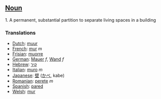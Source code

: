 ==[[Noun]]==

1.  A permanent, substantial partition to separate living spaces in a building

===Translations===

*[[Dutch]]: [[muur]]
*[[French]]: [[mur]] ''m''
*[[Frisian]]: [[muorre]]
*[[German]]: [[Mauer]] ''f'', [[Wand]] ''f''
*[[Hebrew]]: [[קיר]]
*[[Italian]]: [[muro]] ''m''
*[[Japanese]]: [[壁]] ([[かべ]], kabe)
*[[Romanian]]: [[perete]] ''m''
*[[Spanish]]: [[pared]]
*[[Welsh]]: [[mur]]